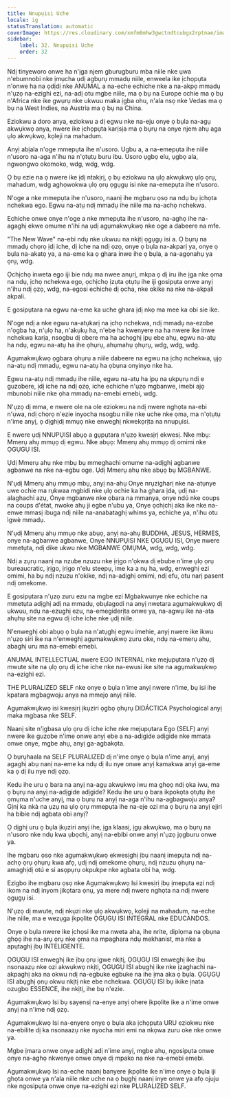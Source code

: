 ```yaml
---
title: Nnupụisi Uche
locale: ig
statusTranslation: automatic
coverImage: https://res.cloudinary.com/xmfm6mhw3gwctndtcubgx2rptnae/image/upload/v1740337243/small_cover_educacion_fundamental_a051170f1c.webp
sidebar:
    label: 32. Nnupụisi Uche
    order: 32
---
```

Ndị tinyeworo onwe ha n'ịga njem gburugburu mba niile nke ụwa n'ebumnobi nke ịmụcha ụdị agbụrụ mmadụ niile, enweela ike ịchọpụta n'onwe ha na ọdịdị nke ANUMAL a na-eche echiche nke a na-akpọ mmadụ n'ụzọ na-ezighi ezi, na-adị otu mgbe niile, ma ọ bụ na Europe ochie ma ọ bụ n'Africa nke ike gwụrụ nke ukwuu maka ịgba ohu, n'ala nsọ nke Vedas ma ọ bụ na West Indies, na Austria ma ọ bụ na China.

Eziokwu a doro anya, eziokwu a dị egwu nke na-eju onye ọ bụla na-agụ akwụkwọ anya, nwere ike ịchọpụta karịsịa ma ọ bụrụ na onye njem ahụ aga ụlọ akwụkwọ, kọleji na mahadum.

Anyị abịala n'oge mmepụta ihe n'usoro. Ugbu a, a na-emepụta ihe niile n'usoro na-aga n'ihu na n'ọtụtụ buru ibu. Usoro ụgbọ elu, ụgbọ ala, ngwongwo okomoko, wdg, wdg, wdg.

Ọ bụ ezie na ọ nwere ike ịdị ntakịrị, ọ bụ eziokwu na ụlọ akwụkwọ ụlọ ọrụ, mahadum, wdg aghọwokwa ụlọ ọrụ ọgụgụ isi nke na-emepụta ihe n'usoro.

N'oge a nke mmepụta ihe n'usoro, naanị ihe mgbaru ọsọ na ndụ bụ ịchọta nchekwa ego. Egwu na-atụ ndị mmadụ ihe niile ma na-achọ nchekwa.

Echiche onwe onye n'oge a nke mmepụta ihe n'usoro, na-aghọ ihe na-agaghị ekwe omume n'ihi na ụdị agụmakwụkwọ nke oge a dabeere na mfe.

"The New Wave" na-ebi ndụ nke ukwuu na nkịtị ọgụgụ isi a. Ọ bụrụ na mmadụ chọrọ ịdị iche, dị iche na ndị ọzọ, onye ọ bụla na-akparị ya, onye ọ bụla na-akatọ ya, a na-eme ka ọ ghara inwe ihe ọ bụla, a na-agọnahụ ya ọrụ, wdg.

Ọchịchọ inweta ego iji bie ndụ ma nwee anụrị, mkpa ọ dị iru ihe ịga nke ọma na ndụ, ịchọ nchekwa ego, ọchịchọ ịzụta ọtụtụ ihe iji gosipụta onwe anyị n'ihu ndị ọzọ, wdg, na-egosi echiche dị ọcha, nke okike na nke na-akpali akpali.

E gosipụtara na egwu na-eme ka uche ghara ịdị nkọ ma mee ka obi sie ike.

N'oge ndị a nke egwu na-atụkarị na ịchọ nchekwa, ndị mmadụ na-ezobe n'ọgba ha, n'ụlọ ha, n'akụkụ ha, n'ebe ha kwenyere na ha nwere ike inwe nchekwa karịa, nsogbu dị obere ma ha achọghị ịpụ ebe ahụ, egwu na-atụ ha ndụ, egwu na-atụ ha ihe ọhụrụ, ahụmahụ ọhụrụ, wdg, wdg, wdg.

Agụmakwụkwọ ọgbara ọhụrụ a niile dabeere na egwu na ịchọ nchekwa, ụjọ na-atụ ndị mmadụ, egwu na-atụ ha ọbụna onyinyo nke ha.

Egwu na-atụ ndị mmadụ ihe niile, egwu na-atụ ha ịpụ na ụkpụrụ ndị e guzobere, ịdị iche na ndị ọzọ, iche echiche n'ụzọ mgbanwe, imebi ajọ mbunobi niile nke ọha mmadụ na-emebi emebi, wdg.

N'ụzọ dị mma, e nwere ole na ole eziokwu na ndị nwere nghọta na-ebi n'ụwa, ndị chọrọ n'ezie inyocha nsogbu niile nke uche nke ọma, ma n'ọtụtụ n'ime anyị, ọ dịghịdị mmụọ nke enweghị nkwekọrịta na nnupụisi.

E nwere ụdị NNUPỤISI abụọ a gụpụtara n'ụzọ kwesịrị ekwesị. Nke mbụ: Mmerụ ahụ mmụọ dị egwu. Nke abụọ: Mmerụ ahụ mmụọ dị omimi nke ỌGỤGỤ ISI.

Ụdị Mmerụ ahụ nke mbụ bụ mmeghachi omume na-adịghị agbanwe agbanwe na nke na-egbu oge. Ụdị Mmerụ ahụ nke abụọ bụ MGBANWE.

N'ụdị Mmerụ ahụ mmụọ mbụ, anyị na-ahụ Onye nrụzigharị nke na-atụnye uwe ochie ma rụkwaa mgbidi nke ụlọ ochie ka ha ghara ịda, ụdị na-alaghachi azụ, Onye mgbanwe nke ọbara na mmanya, onye ndú nke coups na coups d'état, nwoke ahụ ji egbe n'ubu ya, Onye ọchịchị aka ike nke na-enwe mmasị ibuga ndị niile na-anabataghị whims ya, echiche ya, n'ihu otu ìgwè mmadụ.

N'ụdị Mmerụ ahụ mmụọ nke abụọ, anyị na-ahụ BUDDHA, JESUS, HERMES, onye na-agbanwe agbanwe, Onye NNUPỤISI NKE ỌGỤGỤ ISI, Onye nwere mmetụta, ndị dike ukwu nke MGBANWE ỌMỤMA, wdg, wdg, wdg.

Ndị a zụrụ naanị na nzube nzuzu nke ịrịgo n'ọkwa dị ebube n'ime ụlọ ọrụ bureaucratic, ịrịgo, ịrịgo n'elu steepụ, ime ka a nụ ha, wdg, enweghị ezi omimi, ha bụ ndị nzuzu n'okike, ndị na-adịghị omimi, ndị efu, otu narị pasent ndị omekome.

E gosipụtara n'ụzọ zuru ezu na mgbe ezi Mgbakwunye nke echiche na mmetụta adịghị adị na mmadụ, ọbụlagodi na anyị nwetara agụmakwụkwọ dị ukwuu, ndụ na-ezughị ezu, na-emegiderịta onwe ya, na-agwụ ike na-ata ahụhụ site na egwu dị iche iche nke ụdị niile.

N'enweghị obi abụọ ọ bụla na n'atụghị egwu imehie, anyị nwere ike ikwu n'ụzọ siri ike na n'enweghị agụmakwụkwọ zuru oke, ndụ na-emerụ ahụ, abaghị uru ma na-emebi emebi.

ANUMAL INTELLECTUAL nwere EGO INTERNAL nke mejupụtara n'ụzọ dị mwute site na ụlọ ọrụ dị iche iche nke na-ewusi ike site na agụmakwụkwọ na-ezighi ezi.

THE PLURALIZED SELF nke onye ọ bụla n'ime anyị nwere n'ime, bụ isi ihe kpatara mgbagwoju anya na mmejọ anyị niile.

Agụmakwụkwọ isi kwesịrị ịkụziri ọgbọ ọhụrụ DIDÁCTICA Psychological anyị maka mgbasa nke SELF.

Naanị site n'ịgbasa ụlọ ọrụ dị iche iche nke mejupụtara Ego (SELF) anyị nwere ike guzobe n'ime onwe anyị ebe a na-adịgide adịgide nke mmata onwe onye, ​​mgbe ahụ, anyị ga-agbakọta.

Ọ bụrụhaala na SELF PLURALIZED dị n'ime onye ọ bụla n'ime anyị, anyị agaghị abụ nanị na-eme ka ndụ dị ilu nye onwe anyị kamakwa anyị ga-eme ka ọ dị ilu nye ndị ọzọ.

Kedu ihe uru ọ bara na anyị na-agụ akwụkwọ iwu ma ghọọ ndị ọka iwu, ma ọ bụrụ na anyị na-adịgide adịgide? Kedu ihe uru ọ bara ikpokọta ọtụtụ ihe ọmụma n'uche anyị, ma ọ bụrụ na anyị na-aga n'ihu na-agbagwoju anya? Gịnị ka nkà na ụzụ na ụlọ ọrụ mmepụta ihe na-eje ozi ma ọ bụrụ na anyị ejiri ha bibie ndị agbata obi anyị?

Ọ dịghị uru ọ bụla ịkụziri anyị ihe, ịga klaasị, ịgụ akwụkwọ, ma ọ bụrụ na n'usoro nke ndụ kwa ụbọchị, anyị na-ebibi onwe anyị n'ụzọ jọgburu onwe ya.

Ihe mgbaru ọsọ nke agụmakwụkwọ ekwesịghị ịbụ naanị imepụta ndị na-achọ ọrụ ọhụrụ kwa afọ, ụdị ndị omekome ọhụrụ, ndị nzuzu ọhụrụ na-amaghịdị otú e si asọpụrụ okpukpe nke agbata obi ha, wdg.

Ezigbo ihe mgbaru ọsọ nke Agụmakwụkwọ Isi kwesịrị ịbụ ịmepụta ezi ndị ikom na ndị inyom jikọtara ọnụ, ya mere ndị nwere nghọta na ndị nwere ọgụgụ isi.

N'ụzọ dị mwute, ndị nkụzi nke ụlọ akwụkwọ, kọleji na mahadum, na-eche ihe niile, ma e wezụga ịkpọlite ​​ỌGỤGỤ ISI INTEGRAL nke EDUCANDOS.

Onye ọ bụla nwere ike ịchọsi ike ma nweta aha, ihe nrite, diplọma na ọbụna ghọọ ihe na-arụ ọrụ nke ọma na mpaghara ndụ mekhanist, ma nke a apụtaghị ịbụ INTELIGENTE.

ỌGỤGỤ ISI enweghị ike ịbụ ọrụ igwe nkịtị, ỌGỤGỤ ISI enweghị ike ịbụ nsonaazụ nke ozi akwụkwọ nkịtị, ỌGỤGỤ ISI abụghị ike nke ịzaghachi na-akpaghị aka na okwu ndị na-egbuke egbuke na ihe ịma aka ọ bụla. ỌGỤGỤ ISI abụghị ọnụ okwu nkịtị nke ebe nchekwa. ỌGỤGỤ ISI bụ ikike ịnata ozugbo ESSENCE, ihe nkịtị, ihe bụ n'ezie.

Agụmakwụkwọ Isi bụ sayensị na-enye anyị ohere ịkpọlite ​​ike a n'ime onwe anyị na n'ime ndị ọzọ.

Agụmakwụkwọ Isi na-enyere onye ọ bụla aka ịchọpụta URU eziokwu nke na-ebilite dị ka nsonaazụ nke nyocha miri emi na nkọwa zuru oke nke onwe ya.

Mgbe ịmara onwe onye adịghị adị n'ime anyị, mgbe ahụ, ngosipụta onwe onye na-aghọ nkwenye onwe onye dị mpako na nke na-emebi emebi.

Agụmakwụkwọ Isi na-eche naanị banyere ịkpọlite ​​ike n'ime onye ọ bụla iji ghọta onwe ya n'ala niile nke uche na ọ bụghị naanị inye onwe ya afọ ojuju nke ngosipụta onwe onye na-ezighi ezi nke PLURALIZED SELF.

